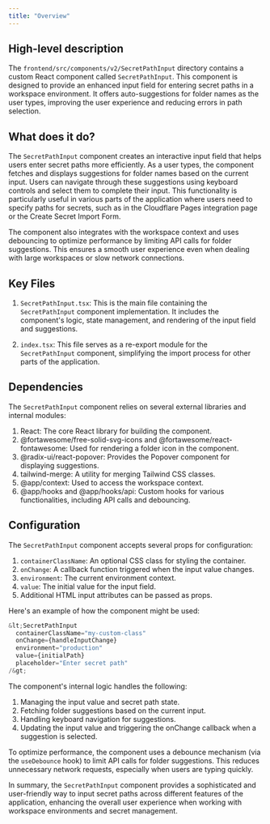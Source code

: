 ```yaml
---
title: "Overview"
---
```


## High-level description
The `frontend/src/components/v2/SecretPathInput` directory contains a custom React component called `SecretPathInput`. This component is designed to provide an enhanced input field for entering secret paths in a workspace environment. It offers auto-suggestions for folder names as the user types, improving the user experience and reducing errors in path selection.

## What does it do?
The `SecretPathInput` component creates an interactive input field that helps users enter secret paths more efficiently. As a user types, the component fetches and displays suggestions for folder names based on the current input. Users can navigate through these suggestions using keyboard controls and select them to complete their input. This functionality is particularly useful in various parts of the application where users need to specify paths for secrets, such as in the Cloudflare Pages integration page or the Create Secret Import Form.

The component also integrates with the workspace context and uses debouncing to optimize performance by limiting API calls for folder suggestions. This ensures a smooth user experience even when dealing with large workspaces or slow network connections.

## Key Files
1. `SecretPathInput.tsx`: This is the main file containing the `SecretPathInput` component implementation. It includes the component's logic, state management, and rendering of the input field and suggestions.

2. `index.tsx`: This file serves as a re-export module for the `SecretPathInput` component, simplifying the import process for other parts of the application.

## Dependencies
The `SecretPathInput` component relies on several external libraries and internal modules:

1. React: The core React library for building the component.
2. @fortawesome/free-solid-svg-icons and @fortawesome/react-fontawesome: Used for rendering a folder icon in the component.
3. @radix-ui/react-popover: Provides the Popover component for displaying suggestions.
4. tailwind-merge: A utility for merging Tailwind CSS classes.
5. @app/context: Used to access the workspace context.
6. @app/hooks and @app/hooks/api: Custom hooks for various functionalities, including API calls and debouncing.

## Configuration
The `SecretPathInput` component accepts several props for configuration:

1. `containerClassName`: An optional CSS class for styling the container.
2. `onChange`: A callback function triggered when the input value changes.
3. `environment`: The current environment context.
4. `value`: The initial value for the input field.
5. Additional HTML input attributes can be passed as props.

Here's an example of how the component might be used:

```jsx
&lt;SecretPathInput
  containerClassName="my-custom-class"
  onChange={handleInputChange}
  environment="production"
  value={initialPath}
  placeholder="Enter secret path"
/&gt;
```

The component's internal logic handles the following:

1. Managing the input value and secret path state.
2. Fetching folder suggestions based on the current input.
3. Handling keyboard navigation for suggestions.
4. Updating the input value and triggering the onChange callback when a suggestion is selected.

To optimize performance, the component uses a debounce mechanism (via the `useDebounce` hook) to limit API calls for folder suggestions. This reduces unnecessary network requests, especially when users are typing quickly.

In summary, the `SecretPathInput` component provides a sophisticated and user-friendly way to input secret paths across different features of the application, enhancing the overall user experience when working with workspace environments and secret management.